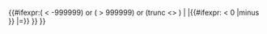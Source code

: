 <includeonly><!-- 
-->{{#ifexpr:({{{1}}} < -999999) or ({{{1}}} > 999999) or (trunc {{{1}}} <> {{{1}}})<!--
   -->|{{error|{{tlx|Ordinal to word}}: value "{{{1}}}" is not an integer in the range -999,999 to 999,999}}<!--
   -->|{{#ifexpr:{{{1}}} < 0<!--
      -->|minus {{Ordinal to word/0 to 999999|us={{{us|}}}|{{#expr: -({{{1}}})}}}}<!--
      -->|{{Ordinal to word/0 to 999999|{{{1}}}|us={{{us|}}}|zeroth{{#ifeq:{{{zeroth|}}}|{{{zeroth|-}}}||x}}={{{zeroth|}}}}}<!--
    -->}}<!-- end if < 0
-->}}<!--end if < -999999 or > 999999
--></includeonly><noinclude>
{{documentation}}
<!-- PLEASE ADD CATEGORIES AND INTERWIKI LINKS TO THE DOC PAGE -->
</noinclude>